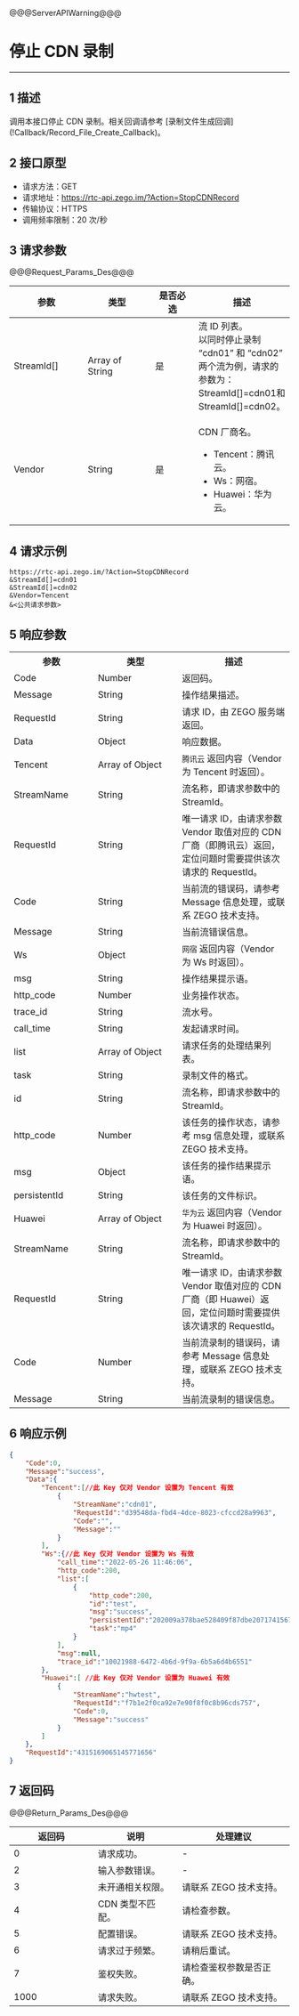 <style>
table th:nth-of-type(1) {width: 30%;}
table th:nth-of-type(2) {width: 30%;}
table {width: 100%;}
</style>

@@@ServerAPIWarning@@@

# 停止 CDN 录制

---

## 1 描述

调用本接口停止 CDN 录制。相关回调请参考 [录制文件生成回调\](!Callback/Record_File_Create_Callback)。



## 2 接口原型

- 请求方法：GET
- 请求地址：https://rtc-api.zego.im/?Action=StopCDNRecord
- 传输协议：HTTPS
- 调用频率限制：20 次/秒

## 3 请求参数

@@@Request_Params_Des@@@

<table>
<colgroup>
<col style="width: 20%">
<col style="width: 20%">
<col style="width: 20%">
<col style="width: 40%">
</colgroup>
<thead>
  <tr>
    <th>参数</th>
    <th>类型</th>
    <th>是否必选</th>
    <th>描述</th>
  </tr>
</thead>
<tbody>
  <tr>
    <td>StreamId[]</td>
    <td>Array of String</td>
    <td>是</td>
    <td>流 ID 列表。<br>以同时停止录制 “cdn01” 和 “cdn02” 两个流为例，请求的参数为：StreamId[]=cdn01和StreamId[]=cdn02。</td>
  </tr>
  <tr>
    <td>Vendor</td>
    <td>String</td>
    <td>是</td>
    <td><p>CDN 厂商名。</p><ul>
    <li>Tencent：腾讯云。</li><li>Ws：网宿。</li><li>Huawei：华为云。</li>
    </ul></td>
  </tr>
</tbody>
</table>


## 4 请求示例

```
https://rtc-api.zego.im/?Action=StopCDNRecord
&StreamId[]=cdn01
&StreamId[]=cdn02
&Vendor=Tencent
&<公共请求参数>
```

## 5 响应参数


<table class="collapsible-table" >
  <colgroup>
    <col>
    <col>
    <col>
  </colgroup>
<tbody><tr data-row-level="1">
<th>参数</th>
<th>类型</th>
<th>描述</th>
</tr>
<tr data-row-level="2">
<td>Code</td>
<td>Number</td>
<td>返回码。</td>
</tr>
<tr data-row-level="3">
<td>Message</td>
<td>String</td>
<td>操作结果描述。</td>
</tr>
<tr data-row-level="4">
<td>RequestId</td>
<td>String</td>
<td>请求 ID，由 ZEGO 服务端返回。</td>
</tr>
<tr data-row-level="5" data-row-child="true">
<td>Data</td>
<td>Object</td>
<td>响应数据。</td>
</tr>
<tr data-row-level="5-1" data-row-child="true">
<td>Tencent</td>
<td>Array of Object</td>
<td><code>腾讯云</code> 返回内容（Vendor 为 Tencent 时返回）。</td>
</tr>
<tr data-row-level="5-1-1">
<td>StreamName</td>
<td>String</td>
<td>流名称，即请求参数中的 StreamId。</td>
</tr>
<tr data-row-level="5-1-2">
<td>RequestId</td>
<td>String</td>
<td>唯一请求 ID，由请求参数 Vendor 取值对应的 CDN 厂商（即腾讯云）返回，定位问题时需要提供该次请求的 RequestId。</td>
</tr>
<tr data-row-level="5-1-3">
<td>Code</td>
<td>String</td>
<td>当前流的错误码，请参考 Message 信息处理，或联系 ZEGO 技术支持。</td>
</tr>
<tr data-row-level="5-1-4">
<td>Message</td>
<td>String</td>
<td>当前流错误信息。</td>
</tr>
<tr data-row-level="5-2" data-row-child="true">
<td>Ws</td>
<td>Object</td>
<td><code>网宿</code> 返回内容（Vendor 为 Ws 时返回）。</td>
</tr>
<tr data-row-level="5-2-1">
<td>msg</td>
<td>String</td>
<td>操作结果提示语。</td>
</tr>
<tr data-row-level="5-2-2">
<td>http_code</td>
<td>Number</td>
<td>业务操作状态。</td>
</tr>
<tr data-row-level="5-2-3">
<td>trace_id</td>
<td>String</td>
<td>流水号。</td>
</tr>
<tr data-row-level="5-2-4">
<td>call_time</td>
<td>String</td>
<td>发起请求时间。</td>
</tr>
<tr data-row-level="5-2-5" data-row-child="true">
<td>list</td>
<td>Array of Object</td>
<td>请求任务的处理结果列表。</td>
</tr>
<tr data-row-level="5-2-5-1">
<td>task</td>
<td>String</td>
<td>录制文件的格式。</td>
</tr>
<tr data-row-level="5-2-5-2">
<td>id</td>
<td>String</td>
<td>流名称，即请求参数中的 StreamId。</td>
</tr>
<tr data-row-level="5-2-5-3">
<td>http_code</td>
<td>Number</td>
<td>该任务的操作状态，请参考 msg 信息处理，或联系 ZEGO 技术支持。</td>
</tr>
<tr data-row-level="5-2-5-4">
<td>msg</td>
<td>Object</td>
<td>该任务的操作结果提示语。</td>
</tr>
<tr data-row-level="5-2-5-5">
<td>persistentId</td>
<td>String</td>
<td>该任务的文件标识。</td>
</tr>
<tr data-row-level="5-3" data-row-child="true">
<td>Huawei</td>
<td>Array of Object</td>
<td><code>华为云</code> 返回内容（Vendor 为 Huawei 时返回）。</td>
</tr>
<tr data-row-level="5-3-1">
<td>StreamName</td>
<td>String</td>
<td>流名称，即请求参数中的 StreamId。</td>
</tr>
<tr data-row-level="5-3-2">
<td>RequestId</td>
<td>String</td>
<td>唯一请求 ID，由请求参数 Vendor 取值对应的 CDN 厂商（即 Huawei）返回，定位问题时需要提供该次请求的 RequestId。</td>
</tr>
<tr data-row-level="5-3-3">
<td>Code</td>
<td>Number</td>
<td>当前流录制的错误码，请参考 Message 信息处理，或联系 ZEGO 技术支持。</td>
</tr>
<tr data-row-level="5-3-4">
<td>Message</td>
<td>String</td>
<td>当前流录制的错误信息。</td>
</tr>
</tbody></table>

## 6 响应示例

```json
{
    "Code":0,
    "Message":"success",
    "Data":{
        "Tencent":[//此 Key 仅对 Vendor 设置为 Tencent 有效
            {
                "StreamName":"cdn01",
                "RequestId":"d39548da-fbd4-4dce-8023-cfccd28a9963",
                "Code":"",
                "Message":""
            }
        ],
        "Ws":{//此 Key 仅对 Vendor 设置为 Ws 有效
            "call_time":"2022-05-26 11:46:06",
            "http_code":200,
            "list":[
                {
                    "http_code":200,
                    "id":"test",
                    "msg":"success",
                    "persistentId":"202009a378bae528409f87dbe20717415676",
                    "task":"mp4"
                }
            ],
            "msg":null,
            "trace_id":"10021988-6472-4b6d-9f9a-6b5a6d4b6551"
        },
        "Huawei":[ //此 Key 仅对 Vendor 设置为 Huawei 有效
            {
                "StreamName":"hwtest",
                "RequestId":"f7b1e2f0ca92e7e90f8f0c8b96cds757",
                "Code":0,
                "Message":"success"            
            }
        ]
    },
    "RequestId":"4315169065145771656"
}
```

## 7 返回码

@@@Return_Params_Des@@@

|返回码|说明|处理建议|
|-----|------|-----|
| 0 | 请求成功。 |-|
| 2 | 输入参数错误。 |-|
| 3 | 未开通相关权限。 | 请联系 ZEGO 技术支持。|
| 4 | CDN 类型不匹配。 | 请检查参数。|
| 5 | 配置错误。 | 请联系 ZEGO 技术支持。|
| 6 | 请求过于频繁。 | 请稍后重试。|
| 7 | 鉴权失败。 | 请检查鉴权参数是否正确。|
| 1000  | 请求失败。 | 请联系 ZEGO 技术支持。|
